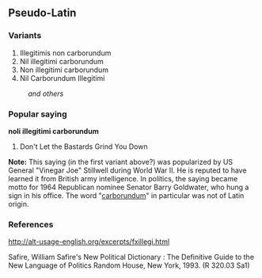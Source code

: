 ==Pseudo-Latin==
===Variants===
#Illegitimis non carborundum
#Nil illegitimi carborundum
#Non illegitimi carborundum
#Nil Carborundum Illegitimi
:''and others''

===Popular saying===
'''noli illegitimi carborundum'''
#Don't Let the Bastards Grind You Down

'''Note:  ''' This saying (in the first variant above?) was popularized by US General "Vinegar Joe" Stillwell during World War II.  He is reputed to have learned it from British army intelligence.  In politics, the saying became motto for 1964 Republican nominee Senator Barry Goldwater, who hung a sign in his office.  The word "[[carborundum]]" in particular was not of Latin origin.

===References===
http://alt-usage-english.org/excerpts/fxillegi.html

Safire, William Safire's New Political Dictionary : The Definitive Guide to the New Language of Politics Random House, New York, 1993. (R 320.03 Sa1)